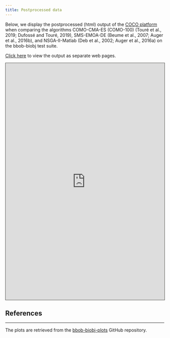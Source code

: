 ```yaml
---
title: Postprocessed data
---
```


Below, we display the postprocessed (html) output of the <a href="https://github.com/numbbo/coco">COCO platform</a> when comparing the algorithms COMO-CMA-ES (COMO-100) (Touré et al., 2019; Dufossé and Touré, 2019), SMS-EMOA-DE (Beume et al., 2007; Auger et al., 2016b), and NSGA-II-Matlab (Deb et al., 2002; Auger et al., 2016a) on the bbob-biobj test suite.

<a href="https://numbbo.github.io/bbob-biobj-plots/ppdata-comosmsnsga/COMO-_NSGA-_SMS-E/index.html">Click here</a> to view the output as separate web pages.

<iframe src="https://numbbo.github.io/bbob-biobj-plots/ppdata-comosmsnsga/COMO-_NSGA-_SMS-E/index.html" width="100%" height="750" style="border: 1px solid #3e3f3a;">
	This IFrame displays the performance of COMO-CMA-ES, SMS-EMOA-DE, and NSGA-II-Matlab.
</iframe>

## References

 
---

The plots are retrieved from the [bbob-biobj-plots](https://github.com/numbbo/bbob-biobj-plots) GitHub repository. 
